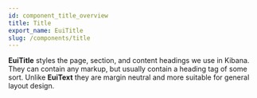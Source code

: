```yaml
---
id: component_title_overview
title: Title
export_name: EuiTitle
slug: /components/title
---
```


**EuiTitle** styles the page, section, and content headings we use in Kibana. They can contain any markup,
but usually contain a heading tag of some sort. Unlike **EuiText** they are margin neutral and more suitable
for general layout design.

<!-- TODO: Add basic example -->
